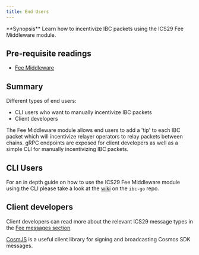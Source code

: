 ```yaml
---
title: End Users
---
```

<Note>
**Synopsis**
Learn how to incentivize IBC packets using the ICS29 Fee Middleware module.
</Note>

<Note>

## Pre-requisite readings

* [Fee Middleware](overview)

</Note>

## Summary

Different types of end users:

* CLI users who want to manually incentivize IBC packets
* Client developers

The Fee Middleware module allows end users to add a 'tip' to each IBC packet which will incentivize relayer operators to relay packets between chains. gRPC endpoints are exposed for client developers as well as a simple CLI for manually incentivizing IBC packets.

## CLI Users

For an in depth guide on how to use the ICS29 Fee Middleware module using the CLI please take a look at the [wiki](https://github.com/cosmos/ibc-go/wiki/Fee-enabled-fungible-token-transfers#asynchronous-incentivization-of-a-fungible-token-transfer) on the `ibc-go` repo.

## Client developers

Client developers can read more about the relevant ICS29 message types in the [Fee messages section](msgs).

[CosmJS](https://github.com/cosmos/cosmjs) is a useful client library for signing and broadcasting Cosmos SDK messages.
